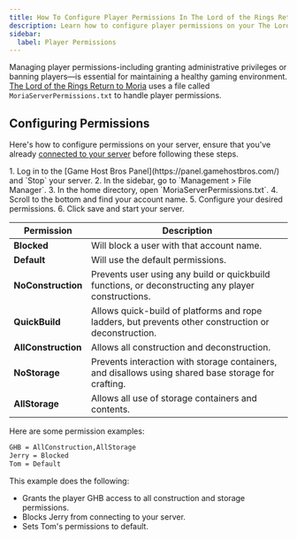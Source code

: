 ```yaml
---
title: How To Configure Player Permissions In The Lord of the Rings Return to Moria
description: Learn how to configure player permissions on your The Lord of the Rings Return to Moria dedicated server.
sidebar:
  label: Player Permissions
---
```


Managing player permissions-including granting administrative privileges or banning players—is essential for maintaining a healthy gaming environment. [The Lord of the Rings Return to Moria](https://www.gamehostbros.com/the-lord-of-the-rings-return-to-moria-server-hosting/) uses a file called `MoriaServerPermissions.txt` to handle player permissions.

## Configuring Permissions

Here's how to configure permissions on your server, ensure that you've already [connected to your server](/games/the-lord-of-the-rings-return-to-moria/connect-to-your-server/) before following these steps.

<Steps>
1. Log in to the [Game Host Bros Panel](https://panel.gamehostbros.com/) and `Stop` your server.
2. In the sidebar, go to `Management > File Manager`.
3. In the home directory, open `MoriaServerPermissions.txt`.
4. Scroll to the bottom and find your account name.
5. Configure your desired permissions.
6. Click save and start your server.
</Steps>

| Permission | Description |
|------------|-------------|
| **Blocked** | Will block a user with that account name. |
| **Default** | Will use the default permissions. |
| **NoConstruction** | Prevents user using any build or quickbuild functions, or deconstructing any player constructions. |
| **QuickBuild** | Allows quick-build of platforms and rope ladders, but prevents other construction or deconstruction. |
| **AllConstruction** | Allows all construction and deconstruction. |
| **NoStorage** | Prevents interaction with storage containers, and disallows using shared base storage for crafting. |
| **AllStorage** | Allows all use of storage containers and contents. |

Here are some permission examples:

   ```txt title="MoriaServerPermissions.txt"
GHB = AllConstruction,AllStorage
Jerry = Blocked
Tom = Default
   ```
This example does the following: 

- Grants the player GHB access to all construction and storage permissions.
- Blocks Jerry from connecting to your server.
- Sets Tom's permissions to default.
